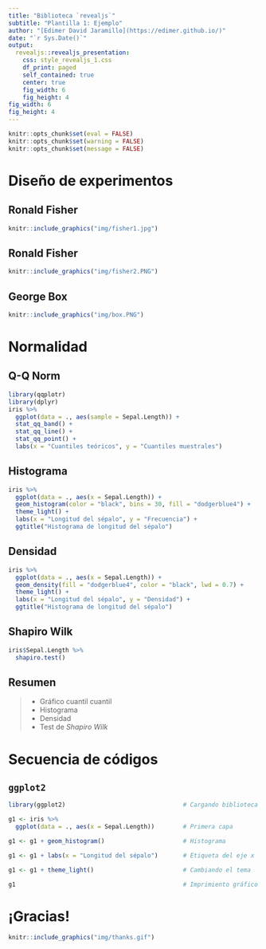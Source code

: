```yaml
---
title: "Biblioteca `revealjs`"
subtitle: "Plantilla 1: Ejemplo"
author: "[Edimer David Jaramillo](https://edimer.github.io/)"
date: "`r Sys.Date()`"
output:
  revealjs::revealjs_presentation:
    css: style_revealjs_1.css
    df_print: paged
    self_contained: true
    center: true
    fig_width: 6
    fig_height: 4
fig_width: 6 
fig_height: 4 
---
```


```r
knitr::opts_chunk$set(eval = FALSE)
knitr::opts_chunk$set(warning = FALSE)
knitr::opts_chunk$set(message = FALSE)
```

# Diseño de experimentos

## Ronald Fisher

```r
knitr::include_graphics("img/fisher1.jpg")
```

## Ronald Fisher

```r
knitr::include_graphics("img/fisher2.PNG")
```

## George Box 

```r
knitr::include_graphics("img/box.PNG")
```

# Normalidad

## Q-Q Norm

```r
library(qqplotr)
library(dplyr)
iris %>% 
  ggplot(data = ., aes(sample = Sepal.Length)) +
  stat_qq_band() +
  stat_qq_line() +
  stat_qq_point() +
  labs(x = "Cuantiles teóricos", y = "Cuantiles muestrales")
```

## Histograma

```r
iris %>% 
  ggplot(data = ., aes(x = Sepal.Length)) +
  geom_histogram(color = "black", bins = 30, fill = "dodgerblue4") +
  theme_light() +
  labs(x = "Longitud del sépalo", y = "Frecuencia") +
  ggtitle("Histograma de longitud del sépalo")
```

## Densidad

```r
iris %>% 
  ggplot(data = ., aes(x = Sepal.Length)) +
  geom_density(fill = "dodgerblue4", color = "black", lwd = 0.7) +
  theme_light() +
  labs(x = "Longitud del sépalo", y = "Densidad") +
  ggtitle("Histograma de longitud del sépalo")
```

## Shapiro Wilk

```r
iris$Sepal.Length %>% 
  shapiro.test()
```

## Resumen

> - Gráfico cuantil cuantil
> - Histograma
> - Densidad
> - Test de *Shapiro Wilk*

# Secuencia de códigos

## `ggplot2`

<img src="https://encrypted-tbn0.gstatic.com/images?q=tbn:ANd9GcS5GbE9z6urbtMwA9i1UiXcUOizIZLwVrx4mTZ84B_YKCrzS6Ia&s" style="position:absolute;top:-80px;right:30px; width:80px" />

<div class="fragment">
```r
library(ggplot2)                                 # Cargando biblioteca
```
</div>
<div class="fragment">
```r
g1 <- iris %>% 
  ggplot(data = ., aes(x = Sepal.Length))        # Primera capa
```
</div>
<div class="fragment">
```r
g1 <- g1 + geom_histogram()                      # Histograma
```
</div>
<div class="fragment">
```r
g1 <- g1 + labs(x = "Longitud del sépalo")       # Etiqueta del eje x        
```
</div>
<div class="fragment">
```r
g1 <- g1 + theme_light()                         # Cambiando el tema       
```
</div>
<div class="fragment">
```r
g1                                               # Imprimiento gráfico      
```
</div>

# ¡Gracias!

```r
knitr::include_graphics("img/thanks.gif")
```